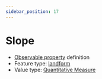 ```yaml
---
sidebar_position: 17
---
```



# Slope

- [Observable property](/viewers/dawe-vocabs?uri=https://linked.data.gov.au/def/test/dawe-cv/b036ba09-d061-4a1c-99a8-890efc462a2c) definition
- Feature type: [landform](http://linked.data.gov.au/def/tern-cv/2cf3ed29-440e-4a50-9bbc-5aab30df9fcd)
- Value type: [Quantitative Measure](https://w3id.org/tern/ontologies/tern/QuantitativeMeasure)


<Example protocolModule="plot-description" observableProperty="https://linked.data.gov.au/def/test/dawe-cv/b036ba09-d061-4a1c-99a8-890efc462a2c" />
